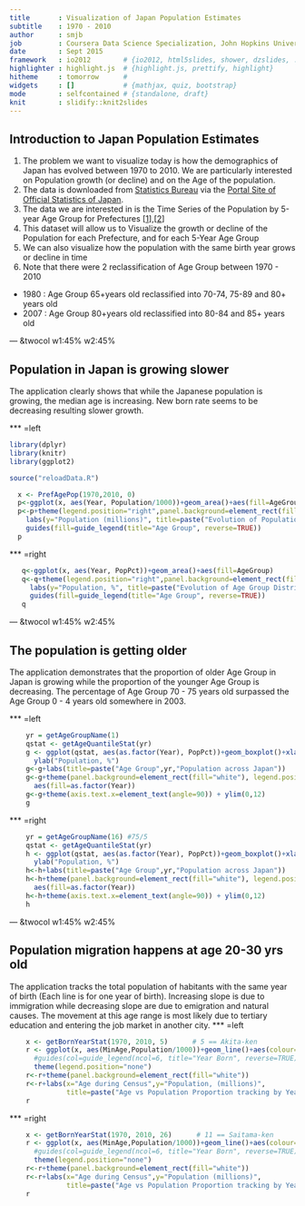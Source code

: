 ```yaml
---
title       : Visualization of Japan Population Estimates
subtitle    : 1970 - 2010
author      : smjb
job         : Coursera Data Science Specialization, John Hopkins University
date        : Sept 2015
framework   : io2012        # {io2012, html5slides, shower, dzslides, ...}
highlighter : highlight.js  # {highlight.js, prettify, highlight}
hitheme     : tomorrow      # 
widgets     : []            # {mathjax, quiz, bootstrap}
mode        : selfcontained # {standalone, draft}
knit        : slidify::knit2slides
---
```


## Introduction to Japan Population Estimates

1. The problem we want to visualize today is how the demographics of Japan has evolved between 1970 to 2010. We are particularly interested on Population growth (or decline) and on the Age of the population.
2. The data is downloaded from [Statistics Bureau](http://www.stat.go.jp/english/data/jinsui/2.htm) via the [Portal Site of Official Statistics of Japan](http://www.e-stat.go.jp/). 
3. The data we are interested in is the Time Series of the Population by 5-year Age Group for Prefectures [[1](http://www.e-stat.go.jp/SG1/estat/ListE.do?bid=000000090004&cycode=0)],[[2](http://www.e-stat.go.jp/SG1/estat/ListE.do?bid=000001039703&cycode=0)]
4. This dataset will allow us to Visualize the growth or decline of the Population for each Prefecture, and for each 5-Year Age Group
5. We can also visualize how the population with the same birth year grows or decline in time
6. Note that there were 2 reclassification of Age Group between 1970 - 2010
  * 1980 : Age Group 65+years old reclassified into 70-74, 75-89 and 80+ years old 
  * 2007 : Age Group 80+years old reclassified into 80-84 and 85+ years old 


--- &twocol w1:45% w2:45%

## Population in Japan is growing slower
The application clearly shows that while the Japanese population is growing, the median age is increasing. New born rate seems to be decreasing resulting slower growth.

*** =left

```r
library(dplyr)
library(knitr)
library(ggplot2)

source("reloadData.R")
```
```r
  x <- PrefAgePop(1970,2010, 0)
  p<-ggplot(x, aes(Year, Population/1000))+geom_area()+aes(fill=AgeGroup)
  p<-p+theme(legend.position="right",panel.background=element_rect(fill="white"))+
    labs(y="Population (millions)", title=paste("Evolution of Population by Age Group in Japan"))+
    guides(fill=guide_legend(title="Age Group", reverse=TRUE))
  p
```

*** =right

```r
   q<-ggplot(x, aes(Year, PopPct))+geom_area()+aes(fill=AgeGroup)
   q<-q+theme(legend.position="right",panel.background=element_rect(fill="white"))+
     labs(y="Population, %", title=paste("Evolution of Age Group Distribution in Japan"))+
     guides(fill=guide_legend(title="Age Group", reverse=TRUE))
   q
```

--- &twocol w1:45% w2:45%

## The population is getting older

The application demonstrates that the proportion of older Age Group in Japan is growing while the proportion of the younger Age Group is decreasing. The percentage of Age Group 70 - 75 years old surpassed the Age Group 0 - 4 years old somewhere in 2003.

*** =left

```r
    yr = getAgeGroupName(1)
    qstat <- getAgeQuantileStat(yr)
    g <- ggplot(qstat, aes(as.factor(Year), PopPct))+geom_boxplot()+xlab("Year")+
      ylab("Population, %")
    g<-g+labs(title=paste("Age Group",yr,"Population across Japan"))
    g<-g+theme(panel.background=element_rect(fill="white"), legend.position="none")+
      aes(fill=as.factor(Year))
    g<-g+theme(axis.text.x=element_text(angle=90)) + ylim(0,12)
    g
```

*** =right

```r
    yr = getAgeGroupName(16) #75/5
    qstat <- getAgeQuantileStat(yr)
    h <- ggplot(qstat, aes(as.factor(Year), PopPct))+geom_boxplot()+xlab("Year")+
      ylab("Population, %")
    h<-h+labs(title=paste("Age Group",yr,"Population across Japan"))
    h<-h+theme(panel.background=element_rect(fill="white"), legend.position="none")+
      aes(fill=as.factor(Year))
    h<-h+theme(axis.text.x=element_text(angle=90)) + ylim(0,12)
    h

```

--- &twocol w1:45% w2:45%

## Population migration happens at age 20-30 yrs old

The application tracks the total population of habitants with the same year of birth (Each line is for one year of birth). Increasing slope is due to immigration while decreasing slope are due to emigration and natural causes. The movement at this age range is most likely due to tertiary education and entering the job market in another city.
*** =left

```r
    x <- getBornYearStat(1970, 2010, 5)      # 5 == Akita-ken
    r <- ggplot(x, aes(MinAge,Population/1000))+geom_line()+aes(colour=factor(BornYear))+
      #guides(col=guide_legend(ncol=6, title="Year Born", reverse=TRUE))
      theme(legend.position="none")
    r<-r+theme(panel.background=element_rect(fill="white"))
    r<-r+labs(x="Age during Census",y="Population, (millions)", 
              title=paste("Age vs Population Proportion tracking by Year of Birth in Akita-ken"))
    r
```

*** =right

```r
    x <- getBornYearStat(1970, 2010, 26)      # 11 == Saitama-ken
    r <- ggplot(x, aes(MinAge,Population/1000))+geom_line()+aes(colour=factor(BornYear))+
      #guides(col=guide_legend(ncol=6, title="Year Born", reverse=TRUE))
      theme(legend.position="none")
    r<-r+theme(panel.background=element_rect(fill="white"))
    r<-r+labs(x="Age during Census",y="Population (millions)", 
              title=paste("Age vs Population Proportion tracking by Year of Birth in Kyoto-ken"))
    r
```
